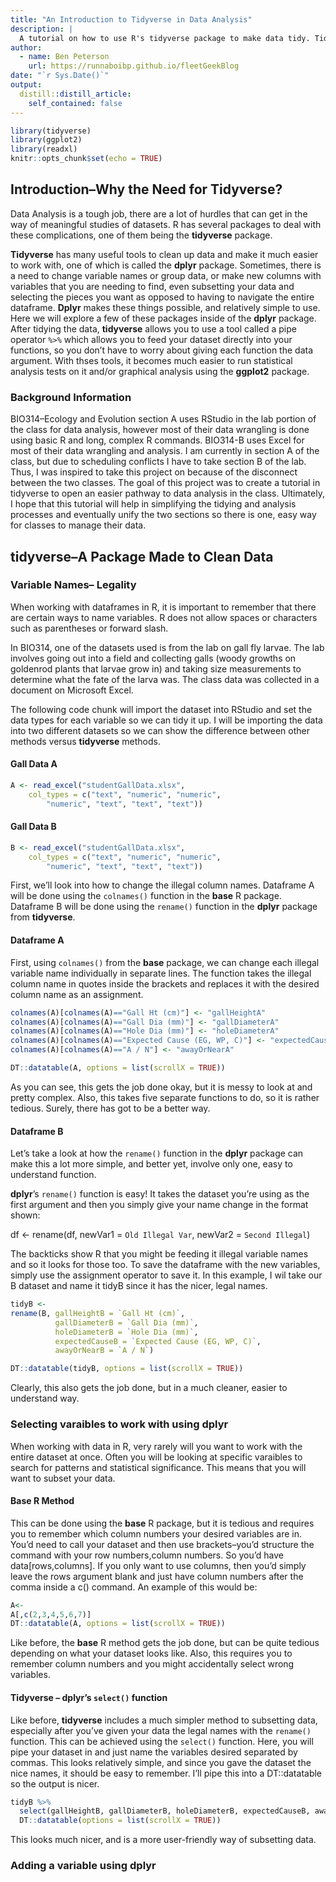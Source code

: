 ```yaml
---
title: "An Introduction to Tidyverse in Data Analysis"
description: |
  A tutorial on how to use R's tidyverse package to make data tidy. Tidying data makes for a nice, clean dataframe to use in analysis. Tidyverse contains packages such as dplyr, which will be covered in this tutorial, for handling messy data wrangling in really good ways.
author:
  - name: Ben Peterson 
    url: https://runnaboibp.github.io/fleetGeekBlog
date: "`r Sys.Date()`"
output: 
  distill::distill_article:
    self_contained: false
---
```


```r
library(tidyverse)
library(ggplot2)
library(readxl)
knitr::opts_chunk$set(echo = TRUE)
```

## Introduction--Why the Need for Tidyverse?

Data Analysis is a tough job, there are a lot of hurdles that can get in the way of meaningful studies of datasets. R has several packages to deal with these complications, one of them being the **tidyverse** package. 

**Tidyverse** has many useful tools to clean up data and make it much easier to work with, one of which is called the **dplyr** package. Sometimes, there is a need to change variable names or group data, or make new columns with variables that you are needing to find, even subsetting your data and selecting the pieces you want as opposed to having to navigate the entire dataframe. **Dplyr** makes these things possible, and relatively simple to use. Here we will explore a few of these packages inside of the **dplyr** package. After tidying the data, **tidyverse** allows you to use a tool called a pipe operator `%>%` which allows you to feed your dataset directly into your functions, so you don't have to worry about giving each function the data argument. With thses tools, it becomes much easier to run statistical analysis tests on it and/or graphical analysis using the **ggplot2** package. 

### Background Information

BIO314--Ecology and Evolution section A uses RStudio in the lab portion of the class for data analysis, however most of their data wrangling is done using basic R and long, complex R commands. BIO314-B uses Excel for most of their data wrangling and analysis. I am currently in section A of the class, but due to scheduling conflicts I have to take section B of the lab. Thus, I was inspired to take this project on because of the disconnect between the two classes. The goal of this project was to create a tutorial in tidyverse to open an easier pathway to data analysis in the class. Ultimately, I hope that this tutorial will help in simplifying the tidying and analysis processes and eventually unify the two sections so there is one, easy way for classes to manage their data. 

## **tidyverse**--A Package Made to Clean Data

### Variable Names-- Legality 

When working with dataframes in R, it is important to remember that there are certain ways to name variables. R does not allow spaces or characters such as parentheses or forward slash.

In BIO314, one of the datasets used is from the lab on gall fly larvae. The lab involves going out into a field and collecting galls (woody growths on goldenrod plants that larvae grow in) and taking size measurements to determine what the fate of the larva was. The class data was collected in a document on Microsoft Excel.

The following code chunk will import the dataset into RStudio and set the data types for each variable so we can tidy it up. I will be importing the data into two different datasets so we can show the difference between other methods versus **tidyverse** methods.

#### Gall Data A

```r
A <- read_excel("studentGallData.xlsx", 
    col_types = c("text", "numeric", "numeric", 
        "numeric", "text", "text", "text"))
```

#### Gall Data B

```r
B <- read_excel("studentGallData.xlsx", 
    col_types = c("text", "numeric", "numeric", 
        "numeric", "text", "text", "text"))
```

First, we'll look into how to change the illegal column names. Dataframe A will be done using the `colnames()` function in the **base** R package. Dataframe B will be done using the `rename()` function in the **dplyr** package from **tidyverse**.

#### Dataframe A

First, using `colnames()` from the **base** package, we can change each illegal variable name individually in separate lines. The function takes the illegal column name in quotes inside the brackets and replaces it with the desired column name as an assignment. 

```r
colnames(A)[colnames(A)=="Gall Ht (cm)"] <- "gallHeightA"
colnames(A)[colnames(A)=="Gall Dia (mm)"] <- "gallDiameterA"
colnames(A)[colnames(A)=="Hole Dia (mm)"] <- "holeDiameterA"
colnames(A)[colnames(A)=="Expected Cause (EG, WP, C)"] <- "expectedCauseA"
colnames(A)[colnames(A)=="A / N"] <- "awayOrNearA"
```

```r
DT::datatable(A, options = list(scrollX = TRUE))
```

As you can see, this gets the job done okay, but it is messy to look at and pretty complex. Also, this takes five separate functions to do, so it is rather tedious. Surely, there has got to be a better way. 

#### Dataframe B

Let's take a look at how the `rename()` function in the **dplyr** package can make this a lot more simple, and better yet, involve only one, easy to understand function.

**dplyr**'s `rename()` function is easy! It takes the dataset you're using as the first argument and then you simply give your name change in the format shown:

df <-
rename(df, newVar1 = `Old Illegal Var`,
             newVar2 = `Second Illegal`)
             
The backticks show R that you might be feeding it illegal variable names and so it looks for those too. To save the dataframe with the new variables, simply use the assignment operator to save it. In this example, I wil take our B dataset and name it tidyB since it has the nicer, legal names.  

```r
tidyB <-
rename(B, gallHeightB = `Gall Ht (cm)`,
          gallDiameterB = `Gall Dia (mm)`,
          holeDiameterB = `Hole Dia (mm)`,
          expectedCauseB = `Expected Cause (EG, WP, C)`,
          awayOrNearB = `A / N`)
```

```r
DT::datatable(tidyB, options = list(scrollX = TRUE))
```

Clearly, this also gets the job done, but in a much cleaner, easier to understand way.

### Selecting varaibles to work with using **dplyr**

When working with data in R, very rarely will you want to work with the entire dataset at once. Often you will be looking at specific varaibles to search for patterns and statistical significance. This means that you will want to subset your data.

#### Base R Method

This can be done using the **base** R package, but it is tedious and requires you to remember which column numbers your desired variables are in. You'd need to call your dataset and then use brackets--you'd structure the command with your row numbers,column numbers. So you'd have data[rows,columns]. If you only want to use columns, then you'd simply leave the rows argument blank and just have column numbers after the comma inside a c() command. An example of this would be:

```r
A<-
A[,c(2,3,4,5,6,7)]
DT::datatable(A, options = list(scrollX = TRUE))
```

Like before, the **base** R method gets the job done, but can be quite tedious depending on what your dataset looks like. Also, this requires you to remember column numbers and you might accidentally select wrong variables.

#### Tidyverse -- **dplyr**'s `select()` function

Like before, **tidyverse** includes a much simpler method to subsetting data, especially after you've given your data the legal names with the `rename()` function. This can be achieved using the `select()` function. Here, you will pipe your dataset in and just name the variables desired separated by commas. This looks relatively simple, and since you gave the dataset the nice names, it should be easy to remember. I'll pipe this into a DT::datatable so the output is nicer.

```r
tidyB %>%
  select(gallHeightB, gallDiameterB, holeDiameterB, expectedCauseB, awayOrNearB) %>%
  DT::datatable(options = list(scrollX = TRUE))
```

This looks much nicer, and is a more user-friendly way of subsetting data.

### Adding a variable using **dplyr**

